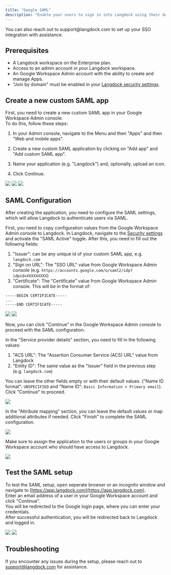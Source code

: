 ```yaml
---
title: "Google SAML"
description: "Enable your users to sign in into Langdock using their Google accounts via SAML."
---
```


<Info>
  You can also reach out to support@langdock.com to set up your SSO integration
  with assistance.
</Info>

## Prerequisites

- A Langdock workspace on the Enterprise plan.
- Access to an admin account in your Langdock workspace.
- An Google Workspace Admin account with the ability to create and manage Apps.
- "Join by domain" must be enabled in your [Langdock security settings](https://app.langdock.com/settings/workspace/security).

## Create a new custom SAML app

First, you need to create a new custom SAML app in your Google Workspace Admin console. <br />
To do this, follow these steps:

1. In your Admin console, navigate to the Menu and then "Apps" and then "Web and mobile apps".

2. Create a new custom SAML application by clicking on "Add app" and "Add custom SAML app".

3. Name your application (e.g. "Langdock") and, optionally, upload an icon.

4. Click Continue.

<img src="/images/google-1.png" />
<img src="/images/google-2.png" />
<img src="/images/google-3.png" />

## SAML Configuration

After creating the application, you need to configure the SAML settings, which will allow Langdock to authenticate users via SAML.

First, you need to copy configuration values from the Google Workspace Admin console to Langdock.
In Langdock, navigate to the [Security settings](https://app.langdock.com/settings/workspace/security) and activate the "SAML Active" toggle. After this, you need to fill out the following fields:

1. "Issuer": can be any unique id of your custom SAML app, e.g. `langdock.com`
2. "Sign on URL": The "SSO URL" value from Google Workspace Admin console (e.g. `https://accounts.google.com/o/saml2/idp?idpid=XXXXXXXXX`)
3. "Certificate": The "Certificate" value from Google Workspace Admin console. This will be in the format of:

```
-----BEGIN CERTIFICATE-----
...
-----END CERTIFICATE-----
```

<img src="/images/google-4.png" />
<img src="/images/google-5.png" />

Now, you can click "Continue" in the Google Workspace Admin console to proceed with the SAML configuration.

In the "Service provider details" section, you need to fill in the following values:

1. "ACS URL": The "Assertion Consumer Service (ACS) URL" value from Langdock
2. "Entity ID": The same value as the "Issuer" field in the previous step (e.g. `langdock.com`)

You can leave the other fields empty or with their default values. ("Name ID format": `UNSPECIFIED` and "Name ID": `Basic Information > Primary email`). Click "Continue" to proceed.

<img src="/images/google-6.png" />

In the "Attribute mapping" section, you can leave the default values or map additional attributes if needed. Click "Finish" to complete the SAML configuration.

<img src="/images/google-7.png" />

Make sure to assign the application to the users or groups in your Google Workspace account who should have access to Langdock.

<img src="/images/google-8.png" />

## Test the SAML setup

To test the SAML setup, open seperate browser or an incognito window and navigate to [https://app.langdock.com](https://app.langdock.com). <br />
Enter an email address of a user in your Google Workspace account and click "Continue". <br />
You will be redirected to the Google login page, where you can enter your credentials. <br />
After successful authentication, you will be redirected back to Langdock and logged in.

<img src="/images/google-9.png" />
<img src="/images/google-10.png" />

## Troubleshooting

If you encounter any issues during the setup, please reach out to support@langdock.com for assistance.
